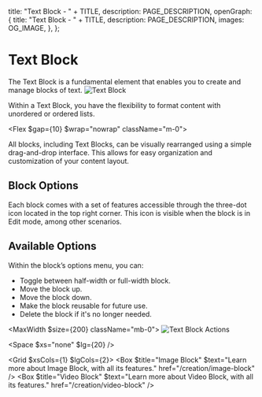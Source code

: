 
  title: "Text Block - " + TITLE,
  description: PAGE_DESCRIPTION,
  openGraph: {
    title: "Text Block - " + TITLE,
    description: PAGE_DESCRIPTION,
    images: OG_IMAGE,
  },
};

# Text Block 
The Text Block is a fundamental element that enables you to create and manage blocks of text. 
![Text Block](/6-text-block/text-block.jpg)

Within a Text Block, you have the flexibility to format content with unordered or ordered lists.

<Flex $gap={10} $wrap="nowrap" className="m-0">
  <StyledDataDropdownButton>
    <Icon name="ListOrdered" />
  </StyledDataDropdownButton>
  <StyledDataDropdownButton>
    <Icon name="List" />
  </StyledDataDropdownButton>
</Flex>

All blocks, including Text Blocks, can be visually rearranged using a simple drag-and-drop interface. This allows for easy organization and customization of your content layout.

<StyledDataDropdownButton>
  <Icon name="Move" />
</StyledDataDropdownButton>

## Block Options

Each block comes with a set of features accessible through the three-dot icon located in the top right corner. This icon is visible when the block is in Edit mode, among other scenarios.

<StyledDataDropdownButton>
  <Icon name="EllipsisVertical" />
</StyledDataDropdownButton>

## Available Options

Within the block’s options menu, you can:

- Toggle between half-width or full-width block.
- Move the block up.
- Move the block down.
- Make the block reusable for future use.
- Delete the block if it's no longer needed.

<MaxWidth $size={200} className="mb-0">
![Text Block Actions](/6-text-block/options.jpg)
</MaxWidth>

<Space $xs="none" $lg={20} />

<Grid $xsCols={1} $lgCols={2}>
  <Box $title="Image Block" $text="Learn more about Image Block, with all its features." href="/creation/image-block" />
  <Box $title="Video Block" $text="Learn more about Video Block, with all its features." href="/creation/video-block" />
</Grid>
